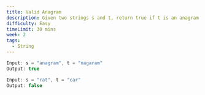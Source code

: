 ```yaml
---
title: Valid Anagram
description: Given two strings s and t, return true if t is an anagram of s, and false otherwise.
difficulty: Easy
timeLimit: 30 mins
week: 2
tags:
  - String
---
```


```js title="Example"
Input: s = "anagram", t = "nagaram"
Output: true

Input: s = "rat", t = "car"
Output: false
```